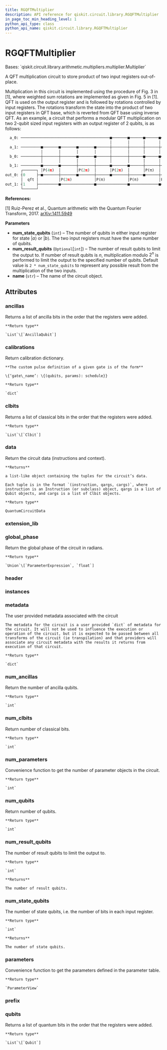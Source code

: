```yaml
---
title: RGQFTMultiplier
description: API reference for qiskit.circuit.library.RGQFTMultiplier
in_page_toc_min_heading_level: 1
python_api_type: class
python_api_name: qiskit.circuit.library.RGQFTMultiplier
---
```


# RGQFTMultiplier

<Class id="qiskit.circuit.library.RGQFTMultiplier" isDedicatedPage={true} github="https://github.com/qiskit/qiskit/tree/stable/0.19/qiskit/circuit/library/arithmetic/multipliers/rg_qft_multiplier.py" signature="RGQFTMultiplier(num_state_qubits, num_result_qubits=None, name='RGQFTMultiplier')">
  Bases: `qiskit.circuit.library.arithmetic.multipliers.multiplier.Multiplier`

  A QFT multiplication circuit to store product of two input registers out-of-place.

  Multiplication in this circuit is implemented using the procedure of Fig. 3 in \[1], where weighted sum rotations are implemented as given in Fig. 5 in \[1]. QFT is used on the output register and is followed by rotations controlled by input registers. The rotations transform the state into the product of two input registers in QFT base, which is reverted from QFT base using inverse QFT. As an example, a circuit that performs a modular QFT multiplication on two 2-qubit sized input registers with an output register of 2 qubits, is as follows:

  ```python
    a_0: ────────────────────────────────────────■───────■──────■──────■────────────────
                                                 │       │      │      │
    a_1: ─────────■───────■───────■───────■──────┼───────┼──────┼──────┼────────────────
                  │       │       │       │      │       │      │      │
    b_0: ─────────┼───────┼───────■───────■──────┼───────┼──────■──────■────────────────
                  │       │       │       │      │       │      │      │
    b_1: ─────────■───────■───────┼───────┼──────■───────■──────┼──────┼────────────────
         ┌──────┐ │P(4π)  │       │P(2π)  │      │P(2π)  │      │P(π)  │       ┌───────┐
  out_0: ┤0     ├─■───────┼───────■───────┼──────■───────┼──────■──────┼───────┤0      ├
         │  qft │         │P(2π)          │P(π)          │P(π)         │P(π/2) │  iqft │
  out_1: ┤1     ├─────────■───────────────■──────────────■─────────────■───────┤1      ├
         └──────┘                                                              └───────┘
  ```

  **References:**

  \[1] Ruiz-Perez et al., Quantum arithmetic with the Quantum Fourier Transform, 2017. [arXiv:1411.5949](https://arxiv.org/pdf/1411.5949.pdf)

  **Parameters**

  *   **num\_state\_qubits** (`int`) – The number of qubits in either input register for state $|a\rangle$ or $|b\rangle$. The two input registers must have the same number of qubits.
  *   **num\_result\_qubits** (`Optional`\[`int`]) – The number of result qubits to limit the output to. If number of result qubits is $n$, multiplication modulo $2^n$ is performed to limit the output to the specified number of qubits. Default value is `2 * num_state_qubits` to represent any possible result from the multiplication of the two inputs.
  *   **name** (`str`) – The name of the circuit object.

  ## Attributes

  ### ancillas

  <Attribute id="qiskit.circuit.library.RGQFTMultiplier.ancillas" name="ancillas">
    Returns a list of ancilla bits in the order that the registers were added.

    **Return type**

    `List`\[`AncillaQubit`]
  </Attribute>

  ### calibrations

  <Attribute id="qiskit.circuit.library.RGQFTMultiplier.calibrations" name="calibrations">
    Return calibration dictionary.

    **The custom pulse definition of a given gate is of the form**

    \{‘gate\_name’: \{(qubits, params): schedule}}

    **Return type**

    `dict`
  </Attribute>

  ### clbits

  <Attribute id="qiskit.circuit.library.RGQFTMultiplier.clbits" name="clbits">
    Returns a list of classical bits in the order that the registers were added.

    **Return type**

    `List`\[`Clbit`]
  </Attribute>

  ### data

  <Attribute id="qiskit.circuit.library.RGQFTMultiplier.data" name="data">
    Return the circuit data (instructions and context).

    **Returns**

    a list-like object containing the tuples for the circuit’s data.

    Each tuple is in the format `(instruction, qargs, cargs)`, where instruction is an Instruction (or subclass) object, qargs is a list of Qubit objects, and cargs is a list of Clbit objects.

    **Return type**

    QuantumCircuitData
  </Attribute>

  ### extension\_lib

  <Attribute id="qiskit.circuit.library.RGQFTMultiplier.extension_lib" name="extension_lib" attributeValue="'include &#x22;qelib1.inc&#x22;;'" />

  ### global\_phase

  <Attribute id="qiskit.circuit.library.RGQFTMultiplier.global_phase" name="global_phase">
    Return the global phase of the circuit in radians.

    **Return type**

    `Union`\[`ParameterExpression`, `float`]
  </Attribute>

  ### header

  <Attribute id="qiskit.circuit.library.RGQFTMultiplier.header" name="header" attributeValue="'OPENQASM 2.0;'" />

  ### instances

  <Attribute id="qiskit.circuit.library.RGQFTMultiplier.instances" name="instances" attributeValue="9" />

  ### metadata

  <Attribute id="qiskit.circuit.library.RGQFTMultiplier.metadata" name="metadata">
    The user provided metadata associated with the circuit

    The metadata for the circuit is a user provided `dict` of metadata for the circuit. It will not be used to influence the execution or operation of the circuit, but it is expected to be passed between all transforms of the circuit (ie transpilation) and that providers will associate any circuit metadata with the results it returns from execution of that circuit.

    **Return type**

    `dict`
  </Attribute>

  ### num\_ancillas

  <Attribute id="qiskit.circuit.library.RGQFTMultiplier.num_ancillas" name="num_ancillas">
    Return the number of ancilla qubits.

    **Return type**

    `int`
  </Attribute>

  ### num\_clbits

  <Attribute id="qiskit.circuit.library.RGQFTMultiplier.num_clbits" name="num_clbits">
    Return number of classical bits.

    **Return type**

    `int`
  </Attribute>

  ### num\_parameters

  <Attribute id="qiskit.circuit.library.RGQFTMultiplier.num_parameters" name="num_parameters">
    Convenience function to get the number of parameter objects in the circuit.

    **Return type**

    `int`
  </Attribute>

  ### num\_qubits

  <Attribute id="qiskit.circuit.library.RGQFTMultiplier.num_qubits" name="num_qubits">
    Return number of qubits.

    **Return type**

    `int`
  </Attribute>

  ### num\_result\_qubits

  <Attribute id="qiskit.circuit.library.RGQFTMultiplier.num_result_qubits" name="num_result_qubits">
    The number of result qubits to limit the output to.

    **Return type**

    `int`

    **Returns**

    The number of result qubits.
  </Attribute>

  ### num\_state\_qubits

  <Attribute id="qiskit.circuit.library.RGQFTMultiplier.num_state_qubits" name="num_state_qubits">
    The number of state qubits, i.e. the number of bits in each input register.

    **Return type**

    `int`

    **Returns**

    The number of state qubits.
  </Attribute>

  ### parameters

  <Attribute id="qiskit.circuit.library.RGQFTMultiplier.parameters" name="parameters">
    Convenience function to get the parameters defined in the parameter table.

    **Return type**

    `ParameterView`
  </Attribute>

  ### prefix

  <Attribute id="qiskit.circuit.library.RGQFTMultiplier.prefix" name="prefix" attributeValue="'circuit'" />

  ### qubits

  <Attribute id="qiskit.circuit.library.RGQFTMultiplier.qubits" name="qubits">
    Returns a list of quantum bits in the order that the registers were added.

    **Return type**

    `List`\[`Qubit`]
  </Attribute>
</Class>

